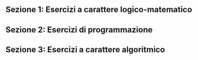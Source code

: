 
<Contest>

## Sezione 1: Esercizi a carattere logico-matematico

<Section>
  <Problem points={[5, 1, 0]} statement={M5PallineTricolori} />
  <Problem points={[5, 1, 0]} statement={M9HardRettangoliCornice} />
  <Problem points={[5, 1, 0]} statement={M6StringaOii} />
  <Problem points={[5, 1, 0]} statement={M12CavalieriFurfanti} />
  <Problem points={[5, 1, 0]} statement={M17QuasiOrdinato} />
</Section>

## Sezione 2: Esercizi di programmazione

<Section>
  <Problem points={[5, 1, 0]} statement={P8SostituisciRiga} />
  <Problem points={[5, 1, 0]} statement={P7TerzoNumero} />
  <Problem points={[5, 1, 0]} statement={P2SommaZero} />
  <Problem points={[0, 0, 0]} statement={P6WalkBack} />
  <Problem points={[5, 1, 0]} statement={P3StepInvariante} />
  <Problem points={[5, 1, 0]} statement={P4IntervalliNascosti} />
  <Problem points={[5, 1, 0]} statement={P5PiuStampato} />  
</Section>

## Sezione 3: Esercizi a carattere algoritmico

<Section>
  <Problem points={[5, 0, 0]} statement={A1OrdinaColonne} />
  <Problem points={[5, 0, 0]} statement={A5CancellaPermutazione} />
  <Problem points={[5, 0, 0]} statement={A6MuroMattoni} />
  <Problem points={[5, 0, 0]} statement={A8GrafoDisconnesso} />
</Section>

</Contest>
